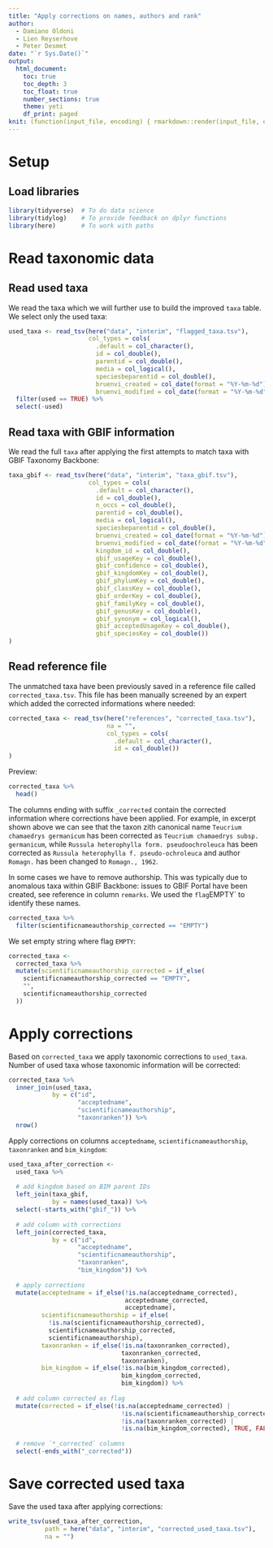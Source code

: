 ```yaml
---
title: "Apply corrections on names, authors and rank"
author:
  - Damiano Oldoni
  - Lien Reyserhove
  - Peter Desmet
date: "`r Sys.Date()`"
output:
  html_document:
    toc: true
    toc_depth: 3
    toc_float: true
    number_sections: true
    theme: yeti
    df_print: paged
knit: (function(input_file, encoding) { rmarkdown::render(input_file, encoding = encoding, output_file = paste0("../docs/",sub(".Rmd", ".html", basename(input_file))))})
---
```


# Setup

## Load libraries

```r
library(tidyverse)  # To do data science
library(tidylog)    # To provide feedback on dplyr functions
library(here)       # To work with paths
```

# Read taxonomic data

## Read used taxa

We read the taxa which we will further use to build the improved `taxa` table. We select only the used taxa:

```r
used_taxa <- read_tsv(here("data", "interim", "flagged_taxa.tsv"),
                      col_types = cols(
                        .default = col_character(),
                        id = col_double(),
                        parentid = col_double(),
                        media = col_logical(),
                        speciesbeparentid = col_double(),
                        bruenvi_created = col_date(format = "%Y-%m-%d"),
                        bruenvi_modified = col_date(format = "%Y-%m-%d"))) %>%
  filter(used == TRUE) %>%
  select(-used)
```

## Read taxa with GBIF information

We read the full `taxa` after applying the first attempts to match taxa with GBIF Taxonomy Backbone:

```r
taxa_gbif <- read_tsv(here("data", "interim", "taxa_gbif.tsv"),
                      col_types = cols(
                        .default = col_character(),
                        id = col_double(),
                        n_occs = col_double(),
                        parentid = col_double(),
                        media = col_logical(),
                        speciesbeparentid = col_double(),
                        bruenvi_created = col_date(format = "%Y-%m-%d"),
                        bruenvi_modified = col_date(format = "%Y-%m-%d"),
                        kingdom_id = col_double(),
                        gbif_usageKey = col_double(),
                        gbif_confidence = col_double(),
                        gbif_kingdomKey = col_double(),
                        gbif_phylumKey = col_double(),
                        gbif_classKey = col_double(),
                        gbif_orderKey = col_double(),
                        gbif_familyKey = col_double(),
                        gbif_genusKey = col_double(),
                        gbif_synonym = col_logical(),
                        gbif_acceptedUsageKey = col_double(),
                        gbif_speciesKey = col_double())
)
```

## Read reference file

The unmatched taxa have been previously saved in a reference file called `corrected_taxa.tsv`. This file has been manually screened by an expert which added the corrected informations where needed:

```r
corrected_taxa <- read_tsv(here("references", "corrected_taxa.tsv"),
                           na = "",
                           col_types = cols(
                             .default = col_character(),
                             id = col_double())
)
```

Preview:

```r
corrected_taxa %>%
  head()
```

The columns ending with suffix `_corrected` contain the corrected information where corrections have been applied. For example, in excerpt shown above we can see that the taxon zith canonical name `Teucrium chamaedrys germanicum` has been corrected as `Teucrium chamaedrys subsp. germanicum`, while `Russula heterophylla form. pseudoochroleuca` has been corrected as `Russula heterophylla f. pseudo-ochroleuca` and author `Romagn.` has been changed to `Romagn., 1962`.

In some cases we have to remove authorship. This was typically due to anomalous taxa within GBIF Backbone: issues to GBIF Portal have been created, see reference in column `remarks`. We used the `flag `EMPTY` to identify these names.

```r
corrected_taxa %>%
  filter(scientificnameauthorship_corrected == "EMPTY")
```

We set empty string where flag `EMPTY`:

```r
corrected_taxa <-
  corrected_taxa %>%
  mutate(scientificnameauthorship_corrected = if_else(
    scientificnameauthorship_corrected == "EMPTY",
    "",
    scientificnameauthorship_corrected
  ))
```

# Apply corrections

Based on `corrected_taxa` we apply taxonomic corrections to `used_taxa`. Number of used taxa whose taxonomic information will be corrected:

```r
corrected_taxa %>%
  inner_join(used_taxa,
            by = c("id", 
                   "acceptedname", 
                   "scientificnameauthorship", 
                   "taxonranken")) %>%
  nrow()
```

Apply corrections on columns `acceptedname`, `scientificnameauthorship`, `taxonranken` and `bim_kingdom`:

```r
used_taxa_after_correction <-
  used_taxa %>%
  
  # add kingdom based on BIM parent IDs
  left_join(taxa_gbif,
            by = names(used_taxa)) %>%
  select(-starts_with("gbif_")) %>%
  
  # add column with corrections
  left_join(corrected_taxa,
            by = c("id",
                   "acceptedname",
                   "scientificnameauthorship",
                   "taxonranken",
                   "bim_kingdom")) %>%
  
  # apply corrections
  mutate(acceptedname = if_else(!is.na(acceptedname_corrected),
                                acceptedname_corrected,
                                acceptedname),
         scientificnameauthorship = if_else(
           !is.na(scientificnameauthorship_corrected),
           scientificnameauthorship_corrected,
           scientificnameauthorship),
         taxonranken = if_else(!is.na(taxonranken_corrected),
                               taxonranken_corrected,
                               taxonranken),
         bim_kingdom = if_else(!is.na(bim_kingdom_corrected),
                               bim_kingdom_corrected,
                               bim_kingdom)) %>%
    
  # add column corrected as flag
  mutate(corrected = if_else(!is.na(acceptedname_corrected) |
                               !is.na(scientificnameauthorship_corrected) |
                               !is.na(taxonranken_corrected) | 
                               !is.na(bim_kingdom_corrected), TRUE, FALSE)) %>%
  
  # remove `*_corrected` columns
  select(-ends_with("_corrected"))
```

# Save corrected used taxa

Save the used taxa after applying corrections:

```r
write_tsv(used_taxa_after_correction, 
          path = here("data", "interim", "corrected_used_taxa.tsv"),
          na = "")
```
